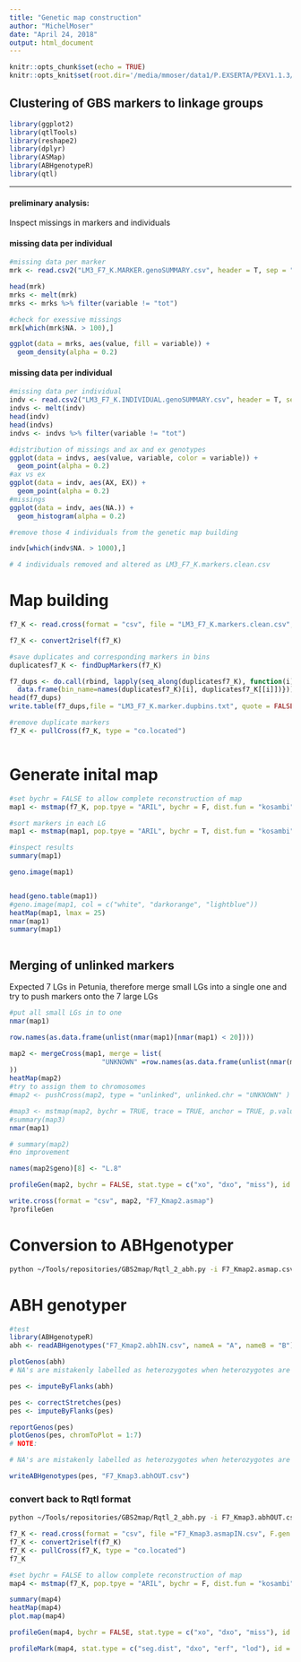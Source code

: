 ```yaml
---
title: "Genetic map construction"
author: "MichelMoser"
date: "April 24, 2018"
output: html_document
---
```


```r
knitr::opts_chunk$set(echo = TRUE)
knitr::opts_knit$set(root.dir='/media/mmoser/data1/P.EXSERTA/PEXV1.1.3/genetic_maps/markers/F7-K/')
```

## Clustering of GBS markers to linkage groups


```r
library(ggplot2)
library(qtlTools)
library(reshape2)
library(dplyr)
library(ASMap)
library(ABHgenotypeR)
library(qtl)
```

------
         
         
#### **preliminary analysis:** 

Inspect missings in markers and individuals

#### **missing data per individual**

```r
#missing data per marker
mrk <- read.csv2("LM3_F7_K.MARKER.genoSUMMARY.csv", header = T, sep = ",")

head(mrk)
mrks <- melt(mrk)
mrks <- mrks %>% filter(variable != "tot")

#check for exessive missings
mrk[which(mrk$NA. > 100),]

ggplot(data = mrks, aes(value, fill = variable)) +
  geom_density(alpha = 0.2)

```

#### **missing data per individual**

```r
#missing data per individual
indv <- read.csv2("LM3_F7_K.INDIVIDUAL.genoSUMMARY.csv", header = T, sep = ",")
indvs <- melt(indv)
head(indv)
head(indvs)
indvs <- indvs %>% filter(variable != "tot")

#distribution of missings and ax and ex genotypes
ggplot(data = indvs, aes(value, variable, color = variable)) +
  geom_point(alpha = 0.2)
#ax vs ex
ggplot(data = indv, aes(AX, EX)) +
  geom_point(alpha = 0.2)
#missings
ggplot(data = indv, aes(NA.)) +
  geom_histogram(alpha = 0.2)

#remove those 4 individuals from the genetic map building

indv[which(indv$NA. > 1000),]

# 4 individuals removed and altered as LM3_F7_K.markers.clean.csv
```

# **Map building** 


```r
f7_K <- read.cross(format = "csv", file = "LM3_F7_K.markers.clean.csv", F.gen = 7, genotypes = c("AX", "HET", "EX"))

f7_K <- convert2riself(f7_K)

#save duplicates and corresponding markers in bins
duplicatesf7_K <- findDupMarkers(f7_K)

f7_dups <- do.call(rbind, lapply(seq_along(duplicatesf7_K), function(i){
  data.frame(bin_name=names(duplicatesf7_K)[i], duplicatesf7_K[[i]])}))
head(f7_dups)
write.table(f7_dups,file = "LM3_F7_K.marker.dupbins.txt", quote = FALSE, row.names = FALSE)

#remove duplicate markers
f7_K <- pullCross(f7_K, type = "co.located")



```
# Generate inital map

```r

#set bychr = FALSE to allow complete reconstruction of map 
map1 <- mstmap(f7_K, pop.tpye = "ARIL", bychr = F, dist.fun = "kosambi", trace = TRUE, detectBadData = T, p.value = 1e-09, , mvest.bc = TRUE, return.imputed = T)

#sort markers in each LG
map1 <- mstmap(map1, pop.tpye = "ARIL", bychr = T, dist.fun = "kosambi", trace = TRUE, detectBadData = T, p.value = 1e-09, , mvest.bc = TRUE, return.imputed = T)

#inspect results
summary(map1)

geno.image(map1)


head(geno.table(map1))
#geno.image(map1, col = c("white", "darkorange", "lightblue"))
heatMap(map1, lmax = 25)
nmar(map1)
summary(map1)



```

## Merging of unlinked markers

Expected 7 LGs in Petunia, therefore merge small LGs into a single one and try to push markers onto the 7 large LGs

```r
#put all small LGs in to one
nmar(map1)

row.names(as.data.frame(unlist(nmar(map1)[nmar(map1) < 20])))

map2 <- mergeCross(map1, merge = list(
                       "UNKNOWN" =row.names(as.data.frame(unlist(nmar(map1)[nmar(map1) < 20])))
))
heatMap(map2)
#try to assign them to chromosomes
#map2 <- pushCross(map2, type = "unlinked", unlinked.chr = "UNKNOWN" )

#map3 <- mstmap(map2, bychr = TRUE, trace = TRUE, anchor = TRUE, p.value= 2)
#summary(map3)
nmar(map1)

# summary(map2)
#no improvement

names(map2$geno)[8] <- "L.8"

profileGen(map2, bychr = FALSE, stat.type = c("xo", "dxo", "miss"), id = "Genotype", xo.lambda = 25, layout = c(1, 3), lty = 2)

write.cross(format = "csv", map2, "F7_Kmap2.asmap")
?profileGen
```

# Conversion to ABHgenotyper

```bash
python ~/Tools/repositories/GBS2map/Rqtl_2_abh.py -i F7_Kmap2.asmap.csv -o F7_Kmap2.abhIN.csv -q2a
```

# ABH genotyper 




```r
#test 
library(ABHgenotypeR)
abh <- readABHgenotypes("F7_Kmap2.abhIN.csv", nameA = "A", nameB = "B")

plotGenos(abh)
# NA's are mistakenly labelled as heterozygotes when heterozygotes are absent. Bug in abhgenotyper code

pes <- imputeByFlanks(abh)

pes <- correctStretches(pes)
pes <- imputeByFlanks(pes)

reportGenos(pes)
plotGenos(pes, chromToPlot = 1:7)
# NOTE: 

# NA's are mistakenly labelled as heterozygotes when heterozygotes are absent. Bug in abhgenotyper code

writeABHgenotypes(pes, "F7_Kmap3.abhOUT.csv")
```

### convert back to Rqtl format

```bash
python ~/Tools/repositories/GBS2map/Rqtl_2_abh.py -i F7_Kmap3.abhOUT.csv -o F7_Kmap3.asmapIN.csv -a2q


```



```r

f7_K <- read.cross(format = "csv", file ="F7_Kmap3.asmapIN.csv", F.gen = 7, genotypes = c("A", "HET", "B"))
f7_K <- convert2riself(f7_K)
f7_K <- pullCross(f7_K, type = "co.located")
f7_K

#set bychr = FALSE to allow complete reconstruction of map 
map4 <- mstmap(f7_K, pop.tpye = "ARIL", bychr = F, dist.fun = "kosambi", trace = TRUE, detectBadData = T, p.value = 1e-09, , mvest.bc = TRUE, return.imputed = T)

summary(map4)
heatMap(map4)
plot.map(map4)

profileGen(map4, bychr = FALSE, stat.type = c("xo", "dxo", "miss"), id = "Genotype", xo.lambda = 25, layout = c(1, 3), lty = 2)

profileMark(map4, stat.type = c("seg.dist", "dxo", "erf", "lod"), id = "Genotype", layout = c(1, 4), type = "l")

```

